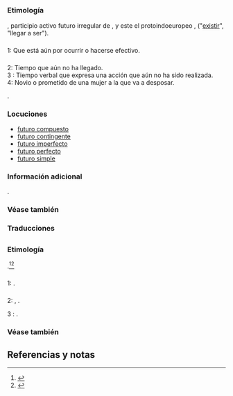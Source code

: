 {{desambiguación}}
== {{lengua|es}} ==
{{pron-graf|fone=fuˈtu.ɾo}}

=== Etimología ===
{{etimología|la|futurus|diacrítico=futūrus}}, participio activo futuro irregular de {{l+|la|esse|glosa=ser}}, y este el protoindoeuropeo {{l+|ine-pro|*bhū-}}, {{l+|ine-pro|*bʰew-}} ("[[existir]]", "llegar a ser").

=== {{adjetivo|es}} ===
{{inflect.es.adj.reg|futur}}
;1: Que está aún por ocurrir o hacerse efectivo.
{{ejemplo|Las provincias [[gobernadas]] por el co-césar y '''futuro''' corregente Constancio|c=pagina|t=Constancio II|u=http://www.tesorillo.com/bajo_imperio/constancio2/constancio2.htm}}

=== {{sustantivo masculino|es}} ===
{{inflect.es.sust.reg}}
;2: Tiempo que aún no ha llegado.
;3 {{csem|lingüística}}: Tiempo verbal que expresa una acción que aún no ha sido realizada.
;4: Novio o prometido de una mujer a la que va a desposar.
{{relacionado|tit=Femenino|futura}}.

=== Locuciones ===
{{trad-arriba|Locuciones con «futuro»}}
*[[futuro compuesto]]
*[[futuro contingente]]
*[[futuro imperfecto]]
*[[futuro perfecto]]
*[[futuro simple]]
{{trad-abajo}}

=== Información adicional ===
{{derivad|futurismo|futurista|futurología|futuróloga|futurólogo}}.

=== Véase también ===
{{w}}

=== Traducciones ===
{{trad-arriba}}
{{t|de|a1=1|t1=zukünftig|a2=2|t2=Zukunft|g2=m|a3=3|t3=Futurum|g3=n|a4=4|t4=Bräutigam|g4=m|a5=4|t5=Braut|g5=f}}
{{t|az|a1=1-2|t1=gələcək}}
{{t|bg|a1=1|t1=бъдещ|a2=2|t2=бъдеще|i3=s|t3=бъднина|a4=3|t4=бъдеще време|g4=n|a5=4|t5=годеник}}
{{t|ca|a1=1-4|t1=futur|g1=m}}
{{t|ko|a1=2|t1=미래|t2=未來}}
{{t|sh|a1=2|t1=budućnost|g1=f}}
{{t|fr|a1=1-4|t1=futur|g1=m|a2=1|t2=avenir|a3=3|t3=futur simple|g3=m|a4=4|t4=fiancé}}
{{t|en|a1=1-3|t1=future}}
{{t|it|a1=1-3|t1=futuro|g1=m}}
{{t|ja|i1=s|t1=未来|t2=みらい|t3=mirai|t4=未来時制|t5=みらいじせい|t6=miraishisei}}
{{t|nl|a1=1|t1=toekomstig|a2=2|t2=toekomst|a3=3|t3=toekomstige tijd}}
{{trad-abajo}}

== {{lengua|it}} ==
{{pron-graf|leng=it|}}

=== Etimología ===
{{etimología|leng=it|la|futurus}}.<ref>{{Treccani}}</ref><ref>{{Pianigiani}}</ref>

=== {{adjetivo|it}} ===
{{inflect.it.adj.reg|futur}}

;1: {{plm|futuro}}.
{{antónimo|leng=it|passato|scorso}}
{{ejemplo|[...] Quale sarà il ruolo '''futuro''' del Parlamento europeo? Che ne sarà del ruolo e della struttura dei diversi Consigli? [...]|traducción=[...] ¿Cuál será el rol '''futuro''' del Parlamento europeo? ¿Qué será del rol de la estructura de los diversos Consejos? [...]|título=Dichiarazione di Laeken sul futuro dell'Unione Europea|año=2001|URL=https://it.wikisource.org/wiki/Dichiarazione_di_Laeken_sul_futuro_dell%27Unione_Europea|autor=Unione Europea}}

=== {{sustantivo masculino|it}} ===
;2: {{plm|futuro}}, {{l|es|porvenir}}.
{{sinónimo|leng=it|avvenire}}
{{antónimo|leng=it|passato}}
{{ejemplo|Quel vecchio che non ha presente né '''futuro''', non è privo perciò di vita|traducción=Aquel viejo que no tiene presente ni '''futuro''', no por ello está privado de vida|nombre=Giacomo|apellidos=Leopardi|año=1898|título=Pensieri di varia filosofia e di bella letteratura|URL=https://it.wikisource.org/wiki/Pensieri_di_varia_filosofia_e_di_bella_letteratura/277}}

;3 {{csem|lingüística|leng=it}}: {{plm|futuro}}.
{{antónimo|leng=it|passato|preterito}}

=== Véase también ===
{{w|leng=it}}

== Referencias y notas ==
<references />

